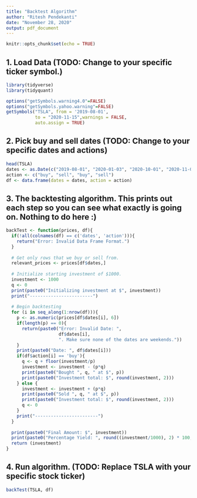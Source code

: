 ```yaml
---
title: "Backtest Algorithm"
author: "Ritesh Pendekanti"
date: "November 28, 2020"
output: pdf_document
---
```


```r
knitr::opts_chunk$set(echo = TRUE)
```

## 1. Load Data (TODO: Change to your specific ticker symbol.)
```r
library(tidyverse)
library(tidyquant)  

options("getSymbols.warning4.0"=FALSE)
options("getSymbols.yahoo.warning"=FALSE)
getSymbols("TSLA", from = '2019-08-01',
           to = "2020-11-15",warnings = FALSE,
           auto.assign = TRUE)
```

## 2. Pick buy and sell dates (TODO: Change to your specific dates and actions)
```r
head(TSLA)
dates <- as.Date(c("2019-08-01", "2020-01-03", "2020-10-01", "2020-11-03"))
action <- c("buy", "sell", "buy", "sell")
df <- data.frame(dates = dates, action = action)
```

## 3. The backtesting algorithm. This prints out each step so you can see what exactly is going on. Nothing to do here :)
```r
backTest <- function(prices, df){
  if(!all(colnames(df) == c('dates', 'action'))){
    return("Error: Invalid Data Frame Format.")
  }
  
  # Get only rows that we buy or sell from.
  relevant_prices <- prices[df$dates,]
  
  # Initialize starting investment of $1000.
  investment <- 1000
  q <- 0
  print(paste0("Initializing investment at $", investment))
  print("------------------------")
  
  # Begin backtesting
  for (i in seq_along(1:nrow(df))){
    p <- as.numeric(prices[df$dates[i], 6])
    if(length(p) == 0){
      return(paste0("Error: Invalid Date: ", 
                    df$dates[i],
                    ". Make sure none of the dates are weekends."))
    }
    print(paste0("Date: ", df$dates[i]))
    if(df$action[i] == 'buy'){
      q <- q + floor(investment/p)
      investment <- investment - (p*q)
      print(paste0("Bought ", q, " at $", p))
      print(paste0("Investment total: $", round(investment, 2)))
    } else {
      investment <- investment + (p*q)
      print(paste0("Sold ", q, " at $", p))
      print(paste0("Investment total: $", round(investment, 2)))
      q <- 0
    }
    print("------------------------")
  }
  
  print(paste0("Final Amount: $", investment))
  print(paste0("Percentage Yield: ", round((investment/1000), 2) * 100, "%"))
  return (investment)
}
```

## 4. Run algorithm. (TODO: Replace TSLA with your specific stock ticker)
```r
backTest(TSLA, df)
```
